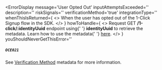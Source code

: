 
<ErrorDisplay
  message='User Opted Out'
  inputAttemptsExceeded=''
  description=''
  riskSignals=''
  verificationMethod='true'
  integrationType=''
  whenThisIsReturned={
    <>
      When the user has opted out of the 1-Click Signup flow in the SDK.
    </>
}
howToHandle={
<>
  Request GET <strong>/1-click/:identityUuid</strong> endpoint using{' '}
  <strong>identityUuid</strong> to retrieve the metadata. Learn how to use the metadata{' '}
  <a href='/api-reference/types#1clickentity'>here</a>.
</>
} youShouldNeverGetThisError=''

>

##### `OCE021`

</ErrorDisplay>

See [Verification Method](/data/outputs/metadata) metadata for more information.
